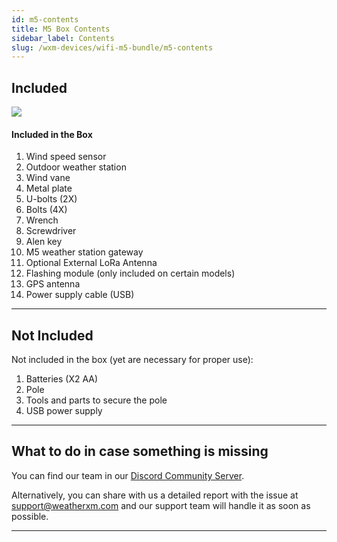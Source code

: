 ```yaml
---
id: m5-contents
title: M5 Box Contents
sidebar_label: Contents
slug: /wxm-devices/wifi-m5-bundle/m5-contents
---
```



## Included

<section class="explanation">
  <img src={useBaseUrl("img/wxm-devices/wifi-m5-bundle/contents-included.svg")} />
  <div>
    <h4>Included in the Box</h4>
    <ol>
      <li>Wind speed sensor</li>
      <li>Outdoor weather station</li>
      <li>Wind vane</li>
      <li>Metal plate</li>
      <li>U-bolts (2X)</li>
      <li>Bolts (4X)</li>
      <li>Wrench</li>
      <li>Screwdriver</li>
      <li>Alen key</li>
      <li>M5 weather station gateway</li>
      <li>Optional External LoRa Antenna</li>
      <li>Flashing module (only included on certain models)</li>
      <li>GPS antenna</li>
      <li>Power supply cable (USB)</li>
    </ol>
  </div>
</section>

<hr/>

## Not Included

Not included in the box (yet are necessary for proper use):
1. Batteries (X2 AA)
1. Pole
1. Tools and parts to secure the pole
1. USB power supply

<hr/>


## What to do in case something is missing

<p>You can find our team in our <a href="https://weatherxm.com/discord" target="_blank" rel="noopener noreferrer">Discord Community Server</a>.</p>

Alternatively, you can share with us a detailed report with the issue at support@weatherxm.com and our support team will handle it as soon as possible.

<hr/>
